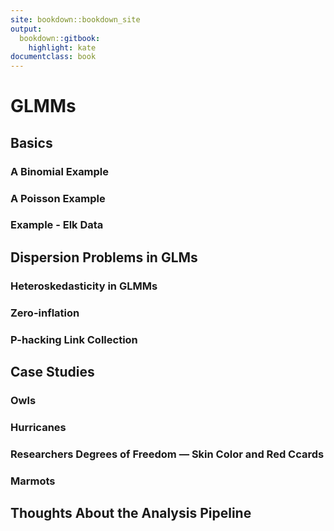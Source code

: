 ```yaml
--- 
site: bookdown::bookdown_site
output: 
  bookdown::gitbook:
    highlight: kate
documentclass: book
---
```



# GLMMs {#GLMMs}

```{=html}
<!-- Put this here (right after the first markdown headline) and only here for each document! -->
<script src="./scripts/multipleChoice.js"></script>
```


## Basics




### A Binomial Example




### A Poisson Example




### Example - Elk Data




## Dispersion Problems in GLMs




### Heteroskedasticity in GLMMs




### Zero-inflation




### P-hacking Link Collection




## Case Studies




### Owls




### Hurricanes




### Researchers Degrees of Freedom — Skin Color and Red Ccards




### Marmots




## Thoughts About the Analysis Pipeline




